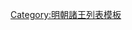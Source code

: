 {{ming|title=明朝景國諸王|ed=景國|head=[[嘉靖]]十八年（[[1539年]]）封，嘉靖四十年（[[1561年]]）就藩[[德安府]]。|
{{ming/title}}
{{ming/list|景恭王|[[朱載圳]]|朱厚熜、庶四子|[[1539年]]—[[1565年]]|嘉靖十八年封，四十年就藩德安府。嘉靖四十四年薨。無子，封除。}}
}}<noinclude>
[[Category:明朝諸王列表模板]]
</noinclude>